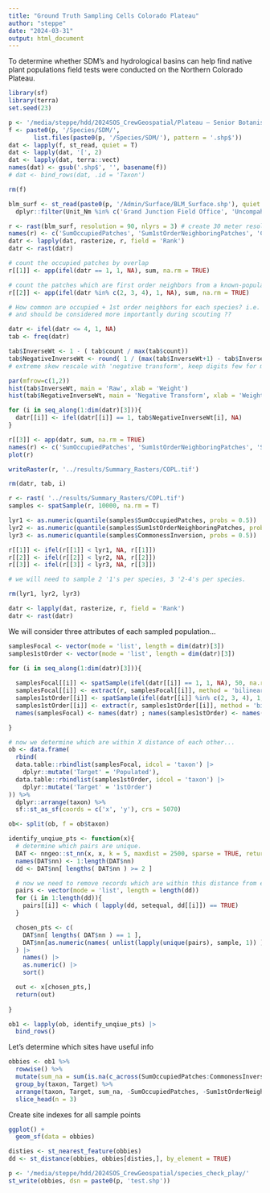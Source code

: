 ```yaml
---
title: "Ground Truth Sampling Cells Colorado Plateau"
author: "steppe"
date: "2024-03-31"
output: html_document
---
```


To determine whether SDM's and hydrological basins can help find native plant populations field tests were conducted on the Northern Colorado Plateau. 


```r
library(sf)
library(terra)
set.seed(23)
```

```r
p <- '/media/steppe/hdd/2024SOS_CrewGeospatial/Plateau – Senior Botanist/Geodata'
f <- paste0(p, '/Species/SDM/', 
       list.files(paste0(p, '/Species/SDM/'), pattern = '.shp$'))
dat <- lapply(f, st_read, quiet = T) 
dat <- lapply(dat, '[', 2) 
dat <- lapply(dat, terra::vect)
names(dat) <- gsub('.shp$', '', basename(f))
# dat <- bind_rows(dat, .id = 'Taxon')

rm(f)
```


```r

blm_surf <- st_read(paste0(p, '/Admin/Surface/BLM_Surface.shp'), quiet = T) |>
  dplyr::filter(Unit_Nm %in% c('Grand Junction Field Office', 'Uncompahgre Field Office', 'Vernal Field Office', 'Price Field Office'))

r <- rast(blm_surf, resolution = 90, nlyrs = 3) # create 30 meter resolution raster
names(r) <- c('SumOccupiedPatches', 'Sum1stOrderNeighboringPatches', 'CommonessInversion')
datr <- lapply(dat, rasterize, r, field = 'Rank')
datr <- rast(datr)

# count the occupied patches by overlap  
r[[1]] <- app(ifel(datr == 1, 1, NA), sum, na.rm = TRUE)

# count the patches which are first order neighbors from a known-populated locality  
r[[2]] <- app(ifel(datr %in% c(2, 3, 4), 1, NA), sum, na.rm = TRUE)

# How common are occupied + 1st order neighbors for each species? i.e. which are less common
# and should be considered more importantly during scouting ??

datr <- ifel(datr <= 4, 1, NA)
tab <- freq(datr)

tab$InverseWt <- 1 - ( tab$count / max(tab$count))
tab$NegativeInverseWt <- round( 1 / (max(tab$InverseWt+1) - tab$InverseWt), 2) * 100
# extreme skew rescale with 'negative transform', keep digits few for memory.

par(mfrow=c(1,2)) 
hist(tab$InverseWt, main = 'Raw', xlab = 'Weight') 
hist(tab$NegativeInverseWt, main = 'Negative Transform', xlab = 'Weight')  

for (i in seq_along(1:dim(datr)[3])){ 
  datr[[i]] <- ifel(datr[[i]] == 1, tab$NegativeInverseWt[i], NA) 
} 

r[[3]] <- app(datr, sum, na.rm = TRUE)
names(r) <- c('SumOccupiedPatches', 'Sum1stOrderNeighboringPatches', 'SumInverseCommonness')
plot(r)

writeRaster(r, '../results/Summary_Rasters/COPL.tif')

rm(datr, tab, i)
```

```r

r <- rast( '../results/Summary_Rasters/COPL.tif')
samples <- spatSample(r, 10000, na.rm = T)

lyr1 <- as.numeric(quantile(samples$SumOccupiedPatches, probs = 0.5))
lyr2 <- as.numeric(quantile(samples$Sum1stOrderNeighboringPatches, probs = 0.5))
lyr3 <- as.numeric(quantile(samples$CommonessInversion, probs = 0.5))

r[[1]] <- ifel(r[[1]] < lyr1, NA, r[[1]])
r[[2]] <- ifel(r[[2]] < lyr2, NA, r[[2]])
r[[3]] <- ifel(r[[3]] < lyr3, NA, r[[3]])

# we will need to sample 2 '1's per species, 3 '2-4's per species. 

rm(lyr1, lyr2, lyr3)
```

```r
datr <- lapply(dat, rasterize, r, field = 'Rank')
datr <- rast(datr)
```

We will consider three attributes of each sampled population... 

```r

samplesFocal <- vector(mode = 'list', length = dim(datr)[3])
samples1stOrder <- vector(mode = 'list', length = dim(datr)[3])

for (i in seq_along(1:dim(datr)[3])){ 
  
  samplesFocal[[i]] <- spatSample(ifel(datr[[i]] == 1, 1, NA), 50, na.rm = TRUE, exhaustive = TRUE, as.points = TRUE)
  samplesFocal[[i]] <- extract(r, samplesFocal[[i]], method = 'bilinear', xy = TRUE)
  samples1stOrder[[i]] <- spatSample(ifel(datr[[i]] %in% c(2, 3, 4), 1, NA), 50, na.rm = TRUE, exhaustive = TRUE, as.points = TRUE)
  samples1stOrder[[i]] <- extract(r, samples1stOrder[[i]], method = 'bilinear', xy = TRUE)
  names(samplesFocal) <- names(datr) ; names(samples1stOrder) <- names(datr)

}

# now we determine which are within X distance of each other... 
ob <- data.frame(
  rbind(
  data.table::rbindlist(samplesFocal, idcol = 'taxon') |>
    dplyr::mutate('Target' = 'Populated'),
  data.table::rbindlist(samples1stOrder, idcol = 'taxon') |>
    dplyr::mutate('Target' = '1stOrder')
)) %>% 
  dplyr::arrange(taxon) %>% 
  sf::st_as_sf(coords = c('x', 'y'), crs = 5070)

ob<- split(ob, f = ob$taxon)

identify_unqiue_pts <- function(x){
  # determine which pairs are unique. 
  DAT <- nngeo::st_nn(x, x, k = 5, maxdist = 2500, sparse = TRUE, returnDist = TRUE)
  names(DAT$nn) <- 1:length(DAT$nn)
  dd <- DAT$nn[ lengths( DAT$nn ) >= 2 ]

  # now we need to remove records which are within this distance from each other... 
  pairs <- vector(mode = 'list', length = length(dd))
  for (i in 1:length(dd)){
    pairs[[i]] <- which ( lapply(dd, setequal, dd[[i]]) == TRUE)
  }

  chosen_pts <- c(
    DAT$nn[ lengths( DAT$nn ) == 1 ],
    DAT$nn[as.numeric(names( unlist(lapply(unique(pairs), sample, 1)) ) )]
  ) |> 
    names() |>
    as.numeric() |>
    sort()

  out <- x[chosen_pts,]
  return(out)
  
}

ob1 <- lapply(ob, identify_unqiue_pts) |>
  bind_rows()
```

Let's determine which sites have useful info

```r

obbies <- ob1 %>% 
  rowwise() %>% 
  mutate(sum_na = sum(is.na(c_across(SumOccupiedPatches:CommonessInversion)))) %>% 
  group_by(taxon, Target) %>% 
  arrange(taxon, Target, sum_na, -SumOccupiedPatches, -Sum1stOrderNeighboringPatches, -CommonessInversion) %>% 
  slice_head(n = 3)

```


Create site indexes for all sample points

```r

ggplot() + 
  geom_sf(data = obbies) 

disties <- st_nearest_feature(obbies)  
dd <- st_distance(obbies, obbies[disties,], by_element = TRUE) 

p <- '/media/steppe/hdd/2024SOS_CrewGeospatial/species_check_play/'
st_write(obbies, dsn = paste0(p, 'test.shp'))

```

